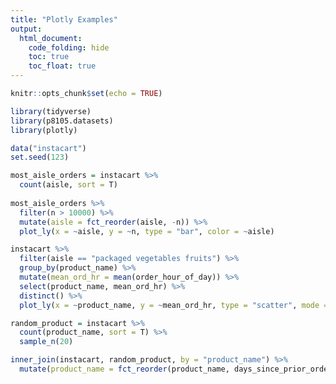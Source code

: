 ```yaml
---
title: "Plotly Examples"
output: 
  html_document:
    code_folding: hide
    toc: true
    toc_float: true
---
```


```r
knitr::opts_chunk$set(echo = TRUE)

library(tidyverse)
library(p8105.datasets)
library(plotly)

data("instacart")
set.seed(123)
```

```r
most_aisle_orders = instacart %>%
  count(aisle, sort = T)
  
most_aisle_orders %>% 
  filter(n > 10000) %>% 
  mutate(aisle = fct_reorder(aisle, -n)) %>% 
  plot_ly(x = ~aisle, y = ~n, type = "bar", color = ~aisle)
```

```r
instacart %>%
  filter(aisle == "packaged vegetables fruits") %>%
  group_by(product_name) %>%
  mutate(mean_ord_hr = mean(order_hour_of_day)) %>%
  select(product_name, mean_ord_hr) %>%
  distinct() %>%
  plot_ly(x = ~product_name, y = ~mean_ord_hr, type = "scatter", mode = "markers")
```

```r
random_product = instacart %>% 
  count(product_name, sort = T) %>% 
  sample_n(20)

inner_join(instacart, random_product, by = "product_name") %>% 
  mutate(product_name = fct_reorder(product_name, days_since_prior_order)) %>%   plot_ly(x = ~product_name, y = ~days_since_prior_order, type = "box")
```




